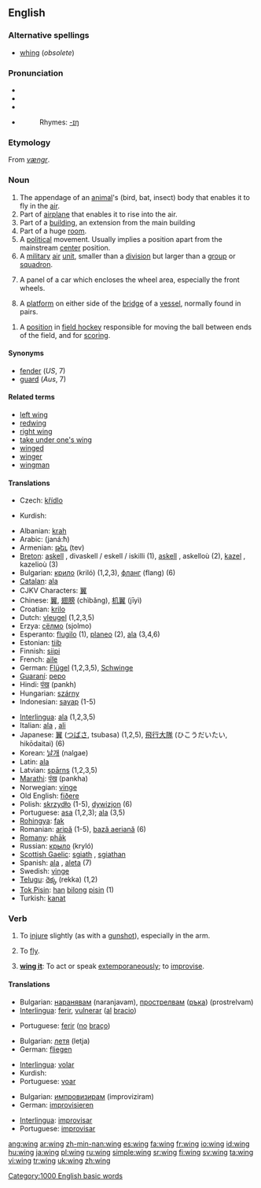 {{wikipedia}}
==English==

===Alternative spellings===
*[[whing]] (''obsolete'')

===Pronunciation===
*{{AHD|wĭng}}
*{{IPA|/wɪŋ/}}
*{{SAMPA|/wIN/}}
*{{audio|en-us-wing.ogg|Audio (US)}}
*:Rhymes: [[Rhymes:English:-ɪŋ|-ɪŋ]]

===Etymology===
From {{ON.}} ''[[vængr]]''.

===Noun===
{{en-noun}}

# The appendage of an [[animal]]'s (bird, bat, insect) body that enables it to fly in the [[air]].
# Part of [[airplane]] that enables it to rise into the air.
# Part of a [[building]], an extension from the main building
# Part of a huge [[room]].
# A [[political]] movement. Usually implies a position apart from the mainstream [[center]] position.
# A [[military]] [[air]] [[unit]], smaller than a [[division]] but larger than a [[group]] or [[squadron]].
# {{UK}} A panel of a car which encloses the wheel area, especially the front wheels.
# {{Nautical}} A [[platform]] on either side of the [[bridge]] of a [[vessel]], normally found in pairs.
<!-- Note: the "hockey" category is field hockey -->
# {{cattag|hockey}} A [[position]] in [[field hockey]] responsible for moving the ball between ends of the field, and for [[score|scoring]].

====Synonyms====
*[[fender]] (''US'', 7)
*[[guard]] (''Aus'', 7)

====Related terms====
*[[left wing]]
*[[redwing]]
*[[right wing]]
*[[take under one's wing]]
*[[winged]]
*[[winger]]
*[[wingman]]

====Translations====
{{trans-top|part of an animal}}
*Czech: [[křídlo]] {{n}}
{{trans-mid}}
*Kurdish: {{KUchar|[[باڵ]]}}
{{trans-bottom}}

{{checktrans}}
{{top}}
*Albanian: [[krah]] {{m}}
*Arabic: {{ARchar|[[جناح|جَنَاح]]}} (janá:ħ) {{m}}
*Armenian: [[թեւ]] (tev)
*[[Breton]]: [[askell]] {{f}}, divaskell / eskell / iskilli {{p}} (1), [[askell]] {{f}}, askelloù {{p}} (2), [[kazel]] {{f}}, kazelioù {{p}} (3)
*Bulgarian: [[крило]] (kriló) {{n}} (1,2,3), [[фланг]] (flang) {{m}} (6)
*[[Catalan]]: [[ala]] {{f}}
*CJKV Characters: [[翼]]
*Chinese: [[翼]], [[翅膀]] (chìbǎng), [[机翼]] (jīyì)
*Croatian: [[krilo]] {{n}}
*Dutch: [[vleugel]] {{m}} (1,2,3,5)
*Erzya: [[сёлмо]] (sjolmo)
*Esperanto: [[flugilo]] (1), [[planeo]] (2), [[ala]] (3,4,6)
*Estonian: [[tiib]]
*Finnish: [[siipi]]
*French: [[aile]] {{f}}
*German: [[Flügel]] {{m}} (1,2,3,5), [[Schwinge]]
*[[Guaraní]]: [[pepo]]
*Hindi: [[पंख]] (pankh) {{g|Hindi}}
*Hungarian: [[szárny]]
*Indonesian: [[sayap]] (1-5)
{{mid}}
*[[Interlingua]]: [[ala]] (1,2,3,5)
*Italian: [[ala]] {{f}}, [[ali]] {{p}}
*Japanese: [[翼]] ([[つばさ]], tsubasa) (1,2,5), [[飛行大隊]] (ひこうだいたい, hikōdaitai) (6)
*Korean: [[날개]] (nalgae)
*Latin: [[ala]] {{f}}
*Latvian: [[spārns]] {{m}} {{s}} (1,2,3,5)
*[[Marathi]]: [[पंख]] (pankha)
*Norwegian: [[vinge]] {{c}}
*Old English: [[fiðere]] {{n}}
*Polish: [[skrzydło]] {{n}} (1-5), [[dywizjon]] {{m}} (6)
*Portuguese: [[asa]] {{f}} (1,2,3); [[ala]] {{f}} (3,5)
*[[Rohingya]]: [[fak]]
*Romanian: [[aripă]] {{f}} (1-5), [[bază aeriană]] (6)
*[[Romany]]: [[phāk]]
*Russian: [[крыло]] (kryló) {{n}}
*[[Scottish Gaelic]]: [[sgiath]] {{f}}, [[sgiathan]] {{m}}
*Spanish: [[ala]] {{f}}, [[aleta]] {{f}} (7)
*Swedish: [[vinge]]
*[[Telugu]]: [[రెక్క]] (rekka) (1,2)
*[[Tok Pisin]]: [[han]] [[bilong]] [[pisin]] (1)
*Turkish: [[kanat]]
{{bottom}}

===Verb===
{{en-verb}}

# {{transitive}} To [[injure]] slightly (as with a [[gunshot]]), especially in the arm.
# {{intransitive}} To [[fly]].
# {{intransitive}} '''[[wing it]]''': To act or speak [[extemporaneous]]ly; to [[improvise]].

====Translations====
{{trans-top|To injure slightly}}
*Bulgarian: [[наранявам]] (naranjavam), [[прострелвам]] ([[ръка]]) (prostrelvam)
*[[Interlingua]]: [[ferir]], [[vulnerar]] ([[al]] [[bracio]])
{{trans-mid}}
*Portuguese: [[ferir]] ([[no#Portuguese|no]] [[braço]])
{{trans-bottom}}

{{trans-top|To fly}}
*Bulgarian: [[летя]] (letja)
*German: [[fliegen]]
{{trans-mid}}
*[[Interlingua]]: [[volar]]
*Kurdish: {{KUchar|[[فڕین]]}}
*Portuguese: [[voar]]
{{trans-bottom}}

{{trans-top|To be extemporaneous}}
*Bulgarian: [[импровизирам]] (improviziram)
*German: [[improvisieren]]
{{trans-mid}}
*[[Interlingua]]: [[improvisar]]
*Portuguese: [[improvisar]]
{{trans-bottom}}

[[Category:1000 English basic words]]

[[ang:wing]]
[[ar:wing]]
[[zh-min-nan:wing]]
[[es:wing]]
[[fa:wing]]
[[fr:wing]]
[[io:wing]]
[[id:wing]]
[[hu:wing]]
[[ja:wing]]
[[pl:wing]]
[[ru:wing]]
[[simple:wing]]
[[sr:wing]]
[[fi:wing]]
[[sv:wing]]
[[ta:wing]]
[[vi:wing]]
[[tr:wing]]
[[uk:wing]]
[[zh:wing]]